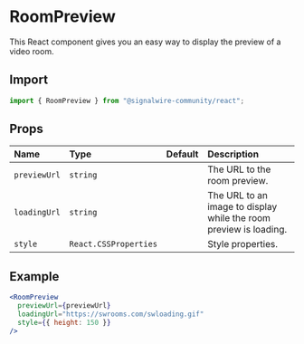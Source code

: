 # RoomPreview

This React component gives you an easy way to display the preview of a video room.

## Import

```jsx
import { RoomPreview } from "@signalwire-community/react";
```

## Props

<div className="lightTable" />

| Name         | Type                  | Default | Description                                                       |
| :----------- | :-------------------- | :------ | :---------------------------------------------------------------- |
| `previewUrl` | `string`              |         | The URL to the room preview.                                      |
| `loadingUrl` | `string`              |         | The URL to an image to display while the room preview is loading. |
| `style`      | `React.CSSProperties` |         | Style properties.                                                 |

## Example

```jsx
<RoomPreview
  previewUrl={previewUrl}
  loadingUrl="https://swrooms.com/swloading.gif"
  style={{ height: 150 }}
/>
```
